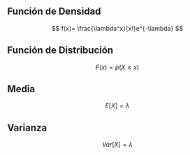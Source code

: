 ## Función de Densidad

$$
f(x)= \frac{\lambda^x}{x!}e^{-\lambda}
$$


## Función de Distribución

$$
 F(x) = p(X \le x)
$$

## Media

$$
E[X]= \lambda
$$

## Varianza

$$
Var[X]=\lambda
$$

